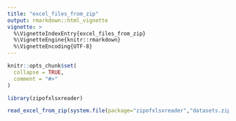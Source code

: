 ```yaml
---
title: "excel_files_from_zip"
output: rmarkdown::html_vignette
vignette: >
  %\VignetteIndexEntry{excel_files_from_zip}
  %\VignetteEngine{knitr::rmarkdown}
  %\VignetteEncoding{UTF-8}
---
```


```r
knitr::opts_chunk$set(
  collapse = TRUE,
  comment = "#>"
)
```

```r
library(zipofxlsxreader)
```


```r
read_excel_from_zip(system.file(package="zipofxlsxreader","datasets.zip"))
```

